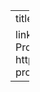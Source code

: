 ---
title: "Projects"


links : 
  - text: Time Series Project 
    href: https://zwhyggy.github.io/274-project/


---